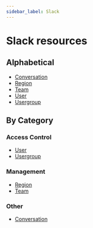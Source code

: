 ```yaml
---
sidebar_label: Slack
---
```


# Slack resources

## Alphabetical

- [Conversation](root/slack_conversation.mdx)
- [Region](root/slack_region.mdx)
- [Team](root/slack_team.mdx)
- [User](root/slack_user.mdx)
- [Usergroup](root/slack_usergroup.mdx)

## By Category

### Access Control

- [User](root/slack_user.mdx)
- [Usergroup](root/slack_usergroup.mdx)

### Management

- [Region](root/slack_region.mdx)
- [Team](root/slack_team.mdx)

### Other

- [Conversation](root/slack_conversation.mdx)

